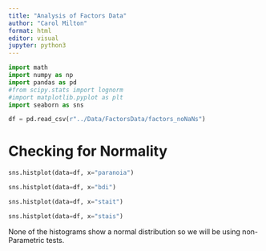 ```yaml
---
title: "Analysis of Factors Data"
author: "Carol Milton"
format: html
editor: visual
jupyter: python3
---
```


```python
import math
import numpy as np
import pandas as pd
#from scipy.stats import lognorm
#import matplotlib.pyplot as plt
import seaborn as sns
```

```python
df = pd.read_csv(r"../Data/FactorsData/factors_noNaNs")
```

# Checking for Normality
```python
sns.histplot(data=df, x="paranoia")
```

```python
sns.histplot(data=df, x="bdi")
```

```python
sns.histplot(data=df, x="stait")
```

```python
sns.histplot(data=df, x="stais")
```

None of the histograms show a normal distribution so we will be using non-Parametric tests.

